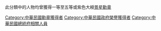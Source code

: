 此分類中的人物均曾獲得一等至五等或紫色大綬[[景星勳章|景星勳章]]

[[Category:中華民國勳章獲得者|Category:中華民國勳章獲得者]]
[[Category:中華民國政府榮譽獲得者|Category:中華民國政府榮譽獲得者]]
[[Category:中華民國總統府相關人員|Category:中華民國總統府相關人員]]